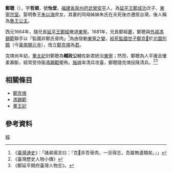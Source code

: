 {{東亞男性歷史人物
| 名稱     = 鄭　聰<br><small>''Tēnn Tshong''</small>
| 身份     = 辅政公
| 畫像     = 
| 姓名     = 
| 羅馬拼音 = 
| 字       = 哲順
| 號       = 怡堂
| 出生年   = 
| 出生地   = 
| 逝世年   = 不詳
| 逝世地   = [[大清|大清]][[北京|京師]]
| 族裔     = [[漢族|漢族]][[閩南人|閩南人]]
|父親=[[延平王|潮武王]][[鄭森|鄭森]]（鄭成功）
|母親=[[董王妃_(東寧)|潮武王妃董友]]
|妻=朱氏
|兄弟=[[延平王|潮文王]][[鄭經|鄭經]]<br>[[鄭明_(鄭成功子)|鄭明]]<br>[[鄭睿|鄭睿]]<br>[[鄭智_(鄭成功子)|鄭智]]<br>[[鄭寬|鄭寬]]<br>[[鄭裕_(鄭成功子)|鄭裕]]<br>[[鄭溫_(鄭成功子)|鄭溫]]<br>[[鄭柔|鄭柔]]<br>[[鄭發|鄭發]]
|姊妹=鄭氏（適柯良）<br>鄭氏（適[[甘孟煜|甘孟煜]]）<br>鄭氏（適洪允中）<br>鄭氏（適明魯王世子[[朱弘桓|朱弘桓]]）
|妻之父=明魯王[[朱以海|朱以海]]
|妻之母=次妃陳氏
| 經歷     = [[東寧之變|東寧之變]]
| 著作     = 
|}}
'''鄭聰'''（{{bd|?||?|}}），字'''哲順'''，號'''怡堂'''，[[福建省|福建省]][[泉州府|泉州府]][[武榮|武榮]][[安海鎮|安平]]人，為[[延平王|延平王]][[鄭成功|鄭成功]]次子、[[東寧王朝宗室列表|東寧宗室]]。娶明魯王[[朱以海|朱以海]]庶女，其妻的同母姊妹朱氏在夫死後亦遷居台灣，後人稱為[[魯王公主|魯王公主]]。

西元1664年，隨兄長[[延平王|延平王]][[鄭經|鄭經]]撤退[[東寧王朝|東寧]]。1681年，兄長鄭經[[薨|薨]]，鄭聰與[[外戚|外戚]][[馮錫範|馮錫範]]聯手以「監國非鄭氏骨肉」<ref>《[[臺灣通史|臺灣通史]]》：「諸弟揚言曰：『克𡒉非吾骨肉，一旦得志，吾屬無遺類矣。』」</ref>為由發動[[東寧之變|東寧之變]]，[[絞死|絞死]][[監國|監國]][[世子|世子]][[鄭克𡒉|鄭克𡒉]]於[[北園別館|北園別館]]（今[[臺南開元寺|臺南開元寺]]），改立[[鄭克塽|鄭克塽]]為[[君|君]]。

克塽尚年幼，[[董王妃_(東寧)|董太妃]]封鄭聰為'''輔政公'''輔佐新君統治[[東寧國|東寧]]；然而，鄭聰為人平庸且優柔寡斷，經常受侍衛[[馮錫範|馮錫範]]擺佈。[[施琅|施琅]]率清兵攻臺，鄭聰隨克塽投降清兵。<ref>《臺灣歷史人物小傳》</ref><ref>《鄭延平開府臺灣人物志》。</ref>

== 相關條目 ==
*[[鄭克塽|鄭克塽]]
*[[馮錫範|馮錫範]]
*[[董王妃_(東寧)|董王妃]]
== 參考資料 ==
{{reflist}}

[[Category:鄭成功家族|經]]